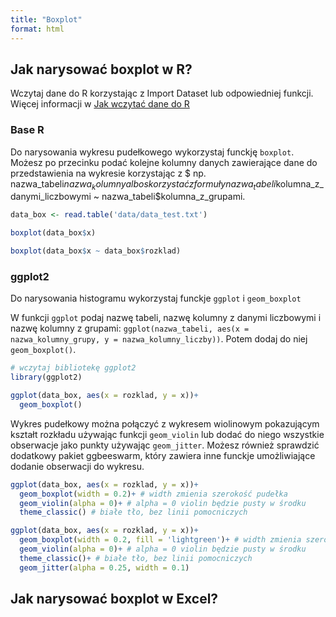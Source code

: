 ```yaml
---
title: "Boxplot"
format: html
---
```


## Jak narysować boxplot w R?

Wczytaj dane do R korzystając z Import Dataset lub odpowiedniej funkcji. Więcej informacji w [Jak wczytać dane do R](wczytanie_danych.qmd)

### Base R

Do narysowania wykresu pudełkowego wykorzystaj funckję `boxplot`. Możesz po przecinku podać kolejne kolumny danych zawierające dane do przedstawienia na wykresie korzystając z $ np. nazwa_tabeli$nazwa_kolumny albo skorzystać z formuły nazwa_tabeli$kolumna_z_danymi_liczbowymi ~ nazwa_tabeli$kolumna_z_grupami.

```r
data_box <- read.table('data/data_test.txt')

boxplot(data_box$x)

boxplot(data_box$x ~ data_box$rozklad)

```

### ggplot2

Do narysowania histogramu wykorzystaj funckje `ggplot` i `geom_boxplot`

W funkcji `ggplot` podaj nazwę tabeli, nazwę kolumny z danymi liczbowymi i nazwę kolumny z grupami: `ggplot(nazwa_tabeli, aes(x = nazwa_kolumny_grupy, y = nazwa_kolumny_liczby))`. Potem dodaj do niej `geom_boxplot()`. 

```r
# wczytaj bibliotekę ggplot2
library(ggplot2)

ggplot(data_box, aes(x = rozklad, y = x))+
  geom_boxplot()


```

Wykres pudełkowy można połączyć z wykresem wiolinowym pokazującym kształt rozkładu używając funkcji `geom_violin` lub dodać do niego wszystkie obserwacje jako punkty używając `geom_jitter`. Możesz również sprawdzić dodatkowy pakiet ggbeeswarm, który zawiera inne funckje umożliwiające dodanie obserwacji do wykresu.

```r
ggplot(data_box, aes(x = rozklad, y = x))+
  geom_boxplot(width = 0.2)+ # width zmienia szerokość pudełka
  geom_violin(alpha = 0)+ # alpha = 0 violin będzie pusty w środku
  theme_classic() # białe tło, bez linii pomocniczych

ggplot(data_box, aes(x = rozklad, y = x))+
  geom_boxplot(width = 0.2, fill = 'lightgreen')+ # width zmienia szerokość pudełka
  geom_violin(alpha = 0)+ # alpha = 0 violin będzie pusty w środku
  theme_classic()+ # białe tło, bez linii pomocniczych
  geom_jitter(alpha = 0.25, width = 0.1)
```


## Jak narysować boxplot w Excel?
